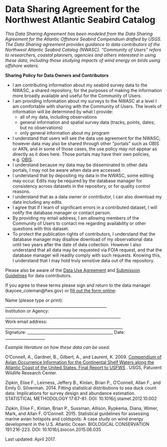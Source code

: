 Data Sharing Agreement for the Northwest Atlantic Seabird Catalog 
===

*This Data Sharing Agreement has been modeled from the Data Sharing Agreement for the Atlantic 
Offshore Seabird Compendium drafted by USGS.  The Data Sharing agreement provides guidance to 
data contributors of the Northwest Atlantic Seabird Catalog (NWASC). “Community of Users” refers 
to researchers, coastal planners, agencies and others interested in using these data, including 
those studying impacts of wind energy on birds using offshore waters.*  

**Sharing Policy for Data Owners and Contributors**

- I am contributing information about my seabird survey data to the NWASC, 
a shared repository, for the purposes of making the information more broadly 
available and useful for the Community of Users. 
- I am providing information about my surveys to the NWASC at a level I am 
comfortable with sharing with the Community of Users. The levels of information 
will be determined by what I provide:  
  - all of my data, including observations  
  - general information and spatial survey data (tracks, points, dates; but no observations)  
  - only general information about my program  
- I understand that users will see the data use agreement for the NWASC; however data may 
also be shared through other “portals” such as OBIS or AKN, and in some of those cases, 
the use policy may not appear as directly as it does here. Those portals may have their 
own policies, e.g. [OBIS](http://www.iobis.org/data/policy/).  
- I understand because my data may be disseminated to other data portals, I may not be aware when data are accessed.  
- I understand that by depositing my data in the NWASC, some editing may occur. Edits may be required 
by the database manager for consistency across datasets in the repository, or for quality control reasons.   
- I understand that as a data owner or contributor, I can also download my data including any edits.  
- I agree that if I learn of significant errors in a contributed dataset, I will notify the database manager or contact person.  
- By providing my email address, I am allowing members of the Community of Users to contact me regarding 
availability or other questions with this dataset.  
- To protect the publication rights of contributors, I understand that the database manager 
may disallow download of my observational data until two years after the date of data collection. 
However I also understand that all data may be requested via FOIA request, and that the database 
manager will readily comply with such requests. Knowing this, I understand that I may hold truly 
sensitive data out of the repository.  

Please also be aware of the [Data Use Agreement](https://github.com/USFWS/AMAPPS/blob/master/NWASC/Data%20use%20agreement%20for%20NWASC.rmd) 
and 
[Submission Guidelines](https://github.com/USFWS/AMAPPS/blob/master/NWASC/Submission%20Guidelines%20for%20NWASC.rmd) for data contributors.  

If you agree to these terms please sign and return to the data manager (kaycee_coleman@fws.gov) or 
[fill out the form online](https://docs.google.com/forms/d/e/1FAIpQLSeG_kyZ3gkd60R5dwxUuyE2Cx8XySfS-XuJbAlo6eLRNgOURg/viewform?usp=sf_link):  
  
      
      
Name (please type or print): ___________________________________________________  
Institution or Agency: __________________________________________________________  
Work email address: ___________________________________________________________  
Signature: ___________________________________________   Date: ____________________  

  
    
    
*Example literature on how these data can be used:*  

O'Connell, A., Gardner, B., Gilbert, A., and Laurent, K. 2009. [Compendium of Avian Occurrence Information 
for the Continental Shelf Waters along the Atlantic Coast of the United States. Final Report to USFWS](
https://www.nodc.noaa.gov/archive/arc0070/0115356/1.1/data/0-data/SeabirdDatabaseFinalReport.pdf) . 
USGS, Patuxent Wildlife Research Center.   

 
Zipkin, Elise F., Leirness, Jeffery B., Kinlan, Brian P., O'Connell, Allan F., and Emily D. Silverman. 
2014. Fitting statistical distributions to sea duck count data: Implications for survey design and 
abundance estimation. STATISTICAL METHODOLOGY 17:67–81. DOI: 10.1016/j.stamet.2012.10.002  

Zipkin, Elise F., Kinlan, Brian P., Sussman, Allison, Rypkema, Diana, Wimer, Mark, and Allan 
F. O'Connell. 2015. Statistical guidelines for assessing marine avian hotspots and coldspots: 
A case study on wind energy development in the U.S. Atlantic Ocean. BIOLOGICAL CONSERVATION 
191:216-223. DOI: 10.1016/j.biocon.2015.06.035  

Last updated: April 2017. 


